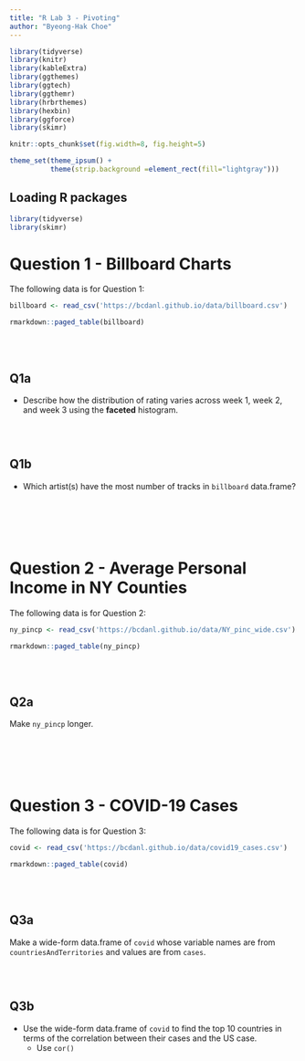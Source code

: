 ```yaml
---
title: "R Lab 3 - Pivoting"
author: "Byeong-Hak Choe"
---
```


```r
library(tidyverse)
library(knitr)
library(kableExtra)
library(ggthemes)
library(ggtech)
library(ggthemr)
library(hrbrthemes)
library(hexbin)
library(ggforce)
library(skimr)

knitr::opts_chunk$set(fig.width=8, fig.height=5)  

theme_set(theme_ipsum() +
          theme(strip.background =element_rect(fill="lightgray")))


```

## Loading R packages

```r
library(tidyverse)
library(skimr)
```

# Question 1 - Billboard Charts

The following data is for Question 1:

```r
billboard <- read_csv('https://bcdanl.github.io/data/billboard.csv')
```

```r
rmarkdown::paged_table(billboard) 
```

<br><br>


## Q1a

-   Describe how the distribution of rating varies across week 1, week 2, and week 3 using the **faceted** histogram.

```r

```

<br>

## Q1b

-   Which artist(s) have the most number of tracks in `billboard` data.frame?

```r

```

<br><br><br>

# Question 2 - Average Personal Income in NY Counties

The following data is for Question 2:

```r
ny_pincp <- read_csv('https://bcdanl.github.io/data/NY_pinc_wide.csv')
```

```r
rmarkdown::paged_table(ny_pincp) 
```

<br><br>


## Q2a
Make `ny_pincp` longer.

```r

```


<br><br><br>

# Question 3 - COVID-19 Cases

The following data is for Question 3:

```r
covid <- read_csv('https://bcdanl.github.io/data/covid19_cases.csv')
```

```r
rmarkdown::paged_table(covid) 
```

<br><br>


## Q3a
Make a wide-form data.frame of `covid` whose variable names are from `countriesAndTerritories` and values are from `cases`.

```r

```

<br>

## Q3b

- Use the wide-form data.frame of `covid` to find the top 10 countries in terms of the correlation between their cases and the US case. 
  - Use `cor()`

```r

```
